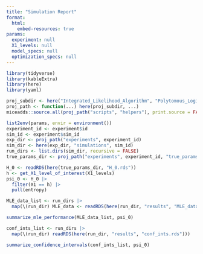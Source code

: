 ```yaml
---
title: "Simulation Report"
format: 
  html:
    embed-resources: true
params:
  experiment: null
  X1_levels: null
  model_specs: null
  optimization_specs: null
---
```


```r
library(tidyverse)
library(kableExtra)
library(here)
library(yaml)

proj_subdir <- here("Integrated_Likelihood_Algorithm", "Polytomous_Logistic_Regression")
proj_path <- function(...) here(proj_subdir, ...)
miceadds::source.all(proj_path("scripts", "helpers"), print.source = FALSE)

list2env(params, envir = environment())
experiment_id <- experiment$id
sim_id <- experiment$sim_id
exp_dir <- proj_path("experiments", experiment_id)
sim_dir <- here(exp_dir, "simulations", sim_id)
run_dirs <- list.dirs(sim_dir, recursive = FALSE)
true_params_dir <- proj_path("experiments", experiment_id, "true_params")
```

```r
H_0 <- readRDS(here(true_params_dir, "H_0.rds"))
h <- get_X1_level_of_interest(X1_levels)
psi_0 <- H_0 |>
  filter(X1 == h) |>
  pull(entropy)
```

```r
MLE_data_list <- run_dirs |>
  map(\(run_dir) MLE_data <- readRDS(here(run_dir, "results", "MLE_data.rds")))

summarize_mle_performance(MLE_data_list, psi_0)
```

```r
conf_ints_list <- run_dirs |>
  map(\(run_dir) readRDS(here(run_dir, "results", "conf_ints.rds")))

summarize_confidence_intervals(conf_ints_list, psi_0)
```




